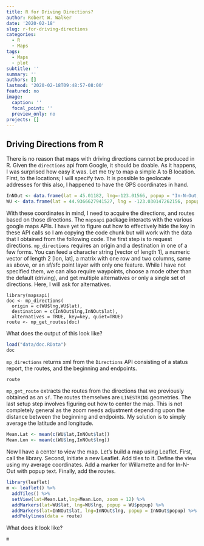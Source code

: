 ---
title: R for Driving Directions?
author: Robert W. Walker
date: '2020-02-18'
slug: r-for-driving-directions
categories:
  - R
  - Maps
tags:
  - Maps
  - plot
subtitle: ''
summary: ''
authors: []
lastmod: '2020-02-18T09:48:57-08:00'
featured: no
image: 
  caption: ''
  focal_point: ''
  preview_only: no
projects: []
---

## Driving Directions from R

There is no reason that maps with driving directions cannot be produced in R.  Given the `directions` api from Google, it should be doable.  As it happens, I was surprised how easy it was.  Let me try to map a simple A to B location.  First, to the locations; I will specify two.  It is possible to geolocate addresses for this also, I happened to have the GPS coordinates in hand.

```{r LocData}
InNOut <- data.frame(lat = 45.01182, lng=-123.01566, popup = "In-N-Out, Keizer")
WU <- data.frame(lat = 44.9366627941527, lng = -123.030147262156, popup = "Willamette University")
```

With these coordinates in mind, I need to acquire the directions, and routes based on those directions.  The `mapsapi` package interacts with the various google maps APIs.  I have yet to figure out how to effectively hide the key in these API calls so I am copying the code chunk but will work with the data that I obtained from the following code.  The first step is to request directions.  `mp_directions` requires an origin and a destination in one of a few forms.  You can feed a character string [vector of length 1], a numeric vector of length 2 [lon, lat], a matrix with one row and two columns, same as above, or an sf/sfc point layer with only one feature.  While I have not specified them, we can also require waypoints, choose a mode other than the default (driving), and get multiple alternatives or only a single set of directions.  Here, I will ask for alternatives.

```
library(mapsapi)
doc <- mp_directions(
  origin = c(WU$lng,WU$lat),
  destination = c(InNOut$lng,InNOut$lat),
  alternatives = TRUE, key=key, quiet=TRUE)
route <- mp_get_routes(doc)
```

What does the output of this look like?

```{r}
load("data/doc.RData")
doc
```

`mp_directions` returns xml from the `Directions` API consisting of a status report, the routes, and the beginning and endpoints.

```{r}
route
```

`mp_get_route` extracts the routes from the directions that we previously obtained as an `sf`.  The routes themselves are `LINESTRING` geometries.  The last setup step involves figuring out how to center the map.  This is not completely general as the zoom needs adjustment depending upon the distance between the beginning and endpoints.  My solution is to simply average the latitude and longitude.

```{r}
Mean.Lat <- mean(c(WU$lat,InNOut$lat))
Mean.Lon <- mean(c(WU$lng,InNOut$lng))
```

Now I have a center to view the map.  Let's build a map using Leaflet.  First, call the library.  Second, initiate a new Leaflet.  Add tiles to it.  Define the view using my average coordinates.  Add a marker for Willamette and for In-N-Out with popup text.  Finally, add the routes.

```{r}
library(leaflet)
m <- leaflet() %>% 
  addTiles() %>% 
  setView(lat=Mean.Lat,lng=Mean.Lon, zoom = 12) %>% 
  addMarkers(lat=WU$lat, lng=WU$lng, popup = WU$popup) %>% 
  addMarkers(lat=InNOut$lat, lng=InNOut$lng, popup = InNOut$popup) %>%  
  addPolylines(data = route)
```

What does it look like?

```{r}
m
```

